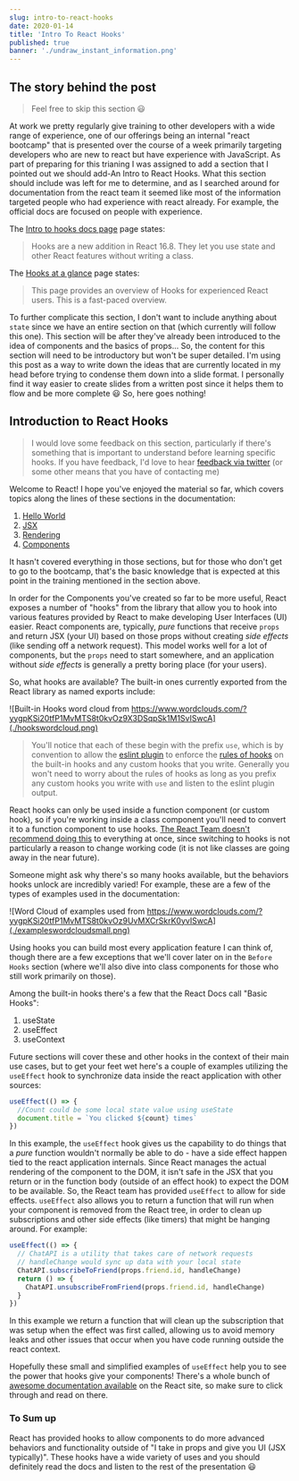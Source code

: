 ```yaml
---
slug: intro-to-react-hooks
date: 2020-01-14
title: 'Intro To React Hooks'
published: true
banner: './undraw_instant_information.png'
---
```


## The story behind the post

> Feel free to skip this section 😃

At work we pretty regularly give training to other developers with a wide range
of experience, one of our offerings being an internal "react bootcamp" that is
presented over the course of a week primarily targeting developers who are new
to react but have experience with JavaScript. As part of preparing for this
trianing I was assigned to add a section that I pointed out we should add-An
Intro to React Hooks. What this section should include was left for me to
determine, and as I searched around for documentation from the react team it
seemed like most of the information targeted people who had experience with
react already. For example, the official docs are focused on people with
experience.

The [Intro to hooks docs page](https://reactjs.org/docs/hooks-intro.html) page
states:

> Hooks are a new addition in React 16.8. They let you use state and other React
> features without writing a class.

The [Hooks at a glance](https://reactjs.org/docs/hooks-overview.html) page
states:

> This page provides an overview of Hooks for experienced React users. This is a
> fast-paced overview.

To further complicate this section, I don't want to include anything about
`state` since we have an entire section on that (which currently will follow
this one). This section will be after they've already been introduced to the
idea of components and the basics of props... So, the content for this section
will need to be introductory but won't be super detailed. I'm using this post as
a way to write down the ideas that are currently located in my head before
trying to condense them down into a slide format. I personally find it way
easier to create slides from a written post since it helps them to flow and be
more complete 😃 So, here goes nothing!

## Introduction to React Hooks

> I would love some feedback on this section, particularly if there's something
> that is important to understand before learning specific hooks. If you have
> feedback, I'd love to hear
> [feedback via twitter](https://twitter.com/jnielson01) (or some other means
> that you have of contacting me)

Welcome to React! I hope you've enjoyed the material so far, which covers topics
along the lines of these sections in the documentation:

1. [Hello World](https://reactjs.org/docs/hello-world.html)
2. [JSX](https://reactjs.org/docs/introducing-jsx.html)
3. [Rendering](https://reactjs.org/docs/rendering-elements.html)
4. [Components](https://reactjs.org/docs/components-and-props.html)

It hasn't covered everything in those sections, but for those who don't get to
go to the bootcamp, that's the basic knowledge that is expected at this point in
the training mentioned in the section above.

In order for the Components you've created so far to be more useful, React
exposes a number of "hooks" from the library that allow you to hook into various
features provided by React to make developing User Interfaces (UI) easier. React
components are, typically, _pure_ functions that receive `props` and return JSX
(your UI) based on those props without creating _side effects_ (like sending off
a network request). This model works well for a lot of components, but the
`props` need to start somewhere, and an application without _side effects_ is
generally a pretty boring place (for your users).

So, what hooks are available? The built-in ones currently exported from the
React library as named exports include:

<!-- Word cloud source: https://www.wordclouds.com/?yygpKSi20tfP1MvMTS8t0kvOz9X3DSqpSk1M1SvISwcA
1 useState
1 useEffect
1 useContext
1 useReducer
1 useCallback
1 useMemo
1 useRef
1 useImperativeHandle
1 useLayoutEffect
1 useDebugValue


 -->

![Built-in Hooks word cloud from https://www.wordclouds.com/?yygpKSi20tfP1MvMTS8t0kvOz9X3DSqpSk1M1SvISwcA](./hookswordcloud.png)

> You'll notice that each of these begin with the prefix `use`, which is by
> convention to allow the
> [eslint plugin](https://reactjs.org/docs/hooks-rules.html#eslint-plugin) to
> enforce the [rules of hooks](https://reactjs.org/docs/hooks-rules.html) on the
> built-in hooks and any custom hooks that you write. Generally you won't need
> to worry about the rules of hooks as long as you prefix any custom hooks you
> write with `use` and listen to the eslint plugin output.

React hooks can only be used inside a function component (or custom hook), so if
you're working inside a class component you'll need to convert it to a function
component to use hooks.
[The React Team doesn't recommend doing this](https://reactjs.org/docs/hooks-intro.html#gradual-adoption-strategy)
to everything at once, since switching to hooks is not particularly a reason to
change working code (it is not like classes are going away in the near future).

Someone might ask why there's so many hooks available, but the behaviors hooks
unlock are incredibly varied! For example, these are a few of the types of
examples used in the documentation:

<!--
Word Cloud Source: https://www.wordclouds.com/?yygpKSi20tfP1MvMTS8t0kvOz9UvMXCrSkrK0yvISwcA
1 Theming
1 Counter~Component
1 Memoization
1 Network~Requests
1 Event~Listeners
1 DOM~Node~References
1 Component~State
1 Persistent~References
1 Naming~Custom~Hooks

 -->

![Word Cloud of examples used from https://www.wordclouds.com/?yygpKSi20tfP1MvMTS8t0kvOz9UvMXCrSkrK0yvISwcA](./exampleswordcloudsmall.png)

Using hooks you can build most every application feature I can think of, though
there are a few exceptions that we'll cover later on in the `Before Hooks`
section (where we'll also dive into class components for those who still work
primarily on those).

Among the built-in hooks there's a few that the React Docs call "Basic Hooks":

1. useState
1. useEffect
1. useContext

Future sections will cover these and other hooks in the context of their main
use cases, but to get your feet wet here's a couple of examples utilizing the
`useEffect` hook to synchronize data inside the react application with other
sources:

```js
useEffect(() => {
  //Count could be some local state value using useState
  document.title = `You clicked ${count} times`
})
```

In this example, the `useEffect` hook gives us the capability to do things that
a _pure_ function wouldn't normally be able to do - have a side effect happen
tied to the react application internals. Since React manages the actual
rendering of the component to the DOM, it isn't safe in the JSX that you return
or in the function body (outside of an effect hook) to expect the DOM to be
available. So, the React team has provided `useEffect` to allow for side
effects. `useEffect` also allows you to return a function that will run when
your component is removed from the React tree, in order to clean up
subscriptions and other side effects (like timers) that might be hanging around.
For example:

```js
useEffect(() => {
  // ChatAPI is a utility that takes care of network requests
  // handleChange would sync up data with your local state
  ChatAPI.subscribeToFriend(props.friend.id, handleChange)
  return () => {
    ChatAPI.unsubscribeFromFriend(props.friend.id, handleChange)
  }
})
```

In this example we return a function that will clean up the subscription that
was setup when the effect was first called, allowing us to avoid memory leaks
and other issues that occur when you have code running outside the react
context.

Hopefully these small and simplified examples of `useEffect` help you to see the
power that hooks give your components! There's a whole bunch of
[awesome documentation available](https://reactjs.org/docs/hooks-reference.html)
on the React site, so make sure to click through and read on there.

### To Sum up

React has provided hooks to allow components to do more advanced behaviors and
functionality outside of "I take in props and give you UI (JSX typically)".
These hooks have a wide variety of uses and you should definitely read the docs
and listen to the rest of the presentation 😃
